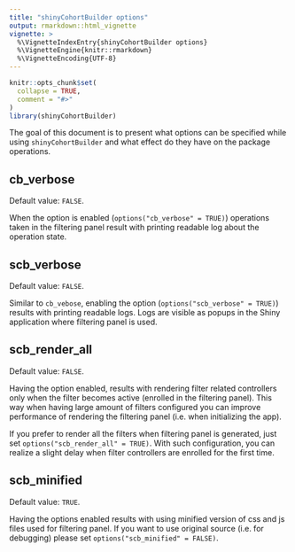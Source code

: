 ```yaml
---
title: "shinyCohortBuilder options"
output: rmarkdown::html_vignette
vignette: >
  %\VignetteIndexEntry{shinyCohortBuilder options}
  %\VignetteEngine{knitr::rmarkdown}
  %\VignetteEncoding{UTF-8}
---
```


```r
knitr::opts_chunk$set(
  collapse = TRUE,
  comment = "#>"
)
library(shinyCohortBuilder)
```

The goal of this document is to present what options can be specified while using `shinyCohortBuilder` and what effect do they have on the package operations.

## cb_verbose

Default value: `FALSE`.

When the option is enabled (`options("cb_verbose" = TRUE)`) operations taken in the filtering panel result with printing readable log about the operation state.

## scb_verbose

Default value: `FALSE`.

Similar to `cb_vebose`, enabling the option (`options("scb_verbose" = TRUE)`) results with printing readable logs. Logs are visible as popups in the Shiny application where filtering panel is used.

## scb_render_all

Default value: `FALSE`.

Having the option enabled, results with rendering filter related controllers only when the filter becomes active (enrolled in the filtering panel). This way when having large amount of filters configured you can improve performance of rendering the filtering panel (i.e. when initializing the app).

If you prefer to render all the filters when filtering panel is generated, just set `options("scb_render_all" = TRUE)`.
With such configuration, you can realize a slight delay when filter controllers are enrolled for the first time. 

## scb_minified

Default value: `TRUE`.

Having the options enabled results with using minified version of css and js files used for filtering panel.
If you want to use original source (i.e. for debugging) please set `options("scb_minified" = FALSE)`.

